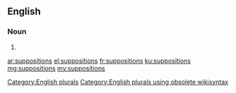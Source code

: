 ==English==

===Noun===
{{head|en}}

# {{plural of|supposition}}

[[Category:English plurals]][[Category:English plurals using obsolete wikisyntax]]

[[ar:suppositions]]
[[el:suppositions]]
[[fr:suppositions]]
[[ku:suppositions]]
[[mg:suppositions]]
[[my:suppositions]]